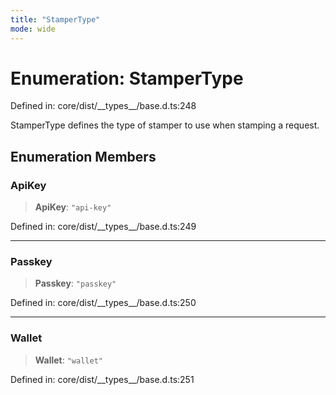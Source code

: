 ```yaml
---
title: "StamperType"
mode: wide
---
```

  
# Enumeration: StamperType

Defined in: core/dist/\_\_types\_\_/base.d.ts:248

StamperType defines the type of stamper to use when stamping a request.

## Enumeration Members

### ApiKey

> **ApiKey**: `"api-key"`

Defined in: core/dist/\_\_types\_\_/base.d.ts:249

***

### Passkey

> **Passkey**: `"passkey"`

Defined in: core/dist/\_\_types\_\_/base.d.ts:250

***

### Wallet

> **Wallet**: `"wallet"`

Defined in: core/dist/\_\_types\_\_/base.d.ts:251
